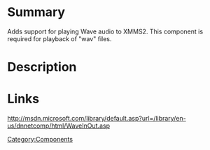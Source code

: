 {{ComponentHeader}}

=Summary=
Adds support for playing Wave audio to XMMS2. This component is required for playback of "wav" files.

=Description=


=Links=
http://msdn.microsoft.com/library/default.asp?url=/library/en-us/dnnetcomp/html/WaveInOut.asp

[[Category:Components]]